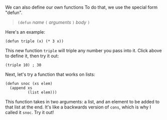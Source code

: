 We can also define our own functions To do that, we use the special form
"defun".

> `(defun` _name_ `(` _arguments_ `)` _body_ `)`

Here's an example:

    (defun triple (x) (* 3 x))

This new function `triple` will triple any number you pass into it. Click above
to define it, then try it out:

    (triple 10) ; 30

Next, let's try a function that works on lists:

    (defun snoc (xs elem)
      (append xs
              (list elem)))

This function takes in two arguments: a list, and an element to be added to that
list at the end. It's like a backwards version of `cons`, which is why I called
it `snoc`. Try it out!
